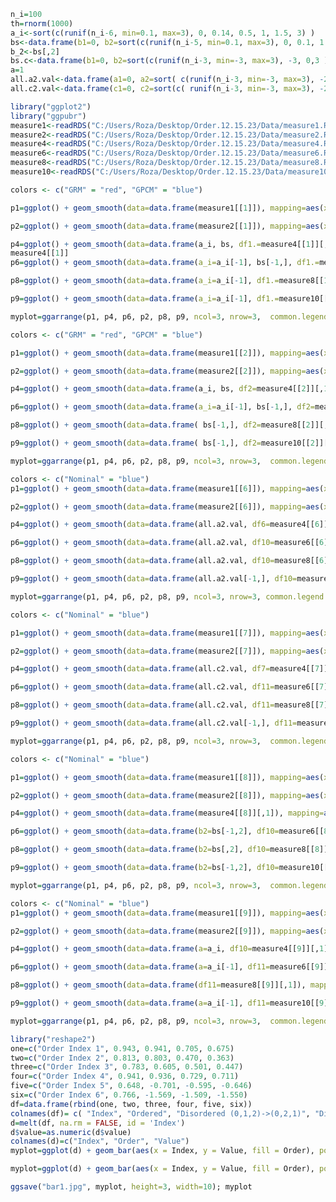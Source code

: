 

```{r}
n_i=100
th=rnorm(1000)
a_i<-sort(c(runif(n_i-6, min=0.1, max=3), 0, 0.14, 0.5, 1, 1.5, 3) )
bs<-data.frame(b1=0, b2=sort(c(runif(n_i-5, min=0.1, max=3), 0, 0.1, 1.4, 2, 3 )) )
b_2<-bs[,2]
bs.c<-data.frame(b1=0, b2=sort(c(runif(n_i-3, min=-3, max=3), -3, 0,3 )) ) 
a=1
all.a2.val<-data.frame(a1=0, a2=sort( c(runif(n_i-3, min=-3, max=3), -2, 1, 3 )), a3=2 )
all.c2.val<-data.frame(c1=0, c2=sort(c( runif(n_i-3, min=-3, max=3), -2, 1, 3 )), c3=2 )
```


```{r}
library("ggplot2")
library("ggpubr")
measure1<-readRDS("C:/Users/Roza/Desktop/Order.12.15.23/Data/measure1.RData")
measure2<-readRDS("C:/Users/Roza/Desktop/Order.12.15.23/Data/measure2.RData")
measure4<-readRDS("C:/Users/Roza/Desktop/Order.12.15.23/Data/measure4.RData")
measure6<-readRDS("C:/Users/Roza/Desktop/Order.12.15.23/Data/measure6.RData")
measure8<-readRDS("C:/Users/Roza/Desktop/Order.12.15.23/Data/measure8.RData")
measure10<-readRDS("C:/Users/Roza/Desktop/Order.12.15.23/Data/measure10.RData")
```


```{r}
colors <- c("GRM" = "red", "GPCM" = "blue")

p1=ggplot() + geom_smooth(data=data.frame(measure1[[1]]), mapping=aes(x=X1, y=X4, col="GRM"), size=0.5, span = 0.7, se=F) + geom_smooth(data=data.frame(measure1[[3]]), mapping=aes(x=X1, y=X4, col="GPCM"), size=0.5, span = 0.7, se=F) +ylim(0.50,1) + theme_classic() +ylab("Order Index 1") +xlab(expression(a)) + scale_color_manual(values = colors) + geom_hline(yintercept=0.756, linetype="dotted", color="red", size=0.7) + geom_hline(yintercept=0.651, linetype="dotted", color="blue", size=0.7) + scale_y_continuous(limits = c(0.50, 1), breaks = seq(0.50, 1, by = 0.25))

p2=ggplot() + geom_smooth(data=data.frame(measure2[[1]]), mapping=aes(x=a_i[-1], y=measure2[[1]], col="GRM"), size=0.5, span = 0.5, se=F) + geom_smooth(data=data.frame(measure2[[3]]), mapping=aes(x=a_i[-1], y=measure2[[3]], col="GPCM"), size=0.5, span = 0.7, se=F) +ylim(0.50,1) + theme_classic() +ylab("Order Index 4") +xlab(expression(a)) + scale_color_manual(values = colors) + geom_hline(yintercept=0.74, linetype="dotted", color="red", size=0.7) + geom_hline(yintercept=0.667, linetype="dotted", color="blue", size=0.7) + scale_y_continuous(limits = c(0.50, 1), breaks = seq(0.50, 1, by = 0.25))

p4=ggplot() + geom_smooth(data=data.frame(a_i, bs, df1.=measure4[[1]][,1]), mapping=aes(x=a_i, y=df1., col="GRM"), size=0.5, span = 0.7, se=F) + geom_smooth(data=data.frame(a_i, bs, df3=measure4[[3]][,1]), mapping=aes(x=a_i, y=df3, col="GPCM"), size=0.5, span = 0.7, se=F) +ylim(0, 1) + theme_classic() +ylab("Order Index 2") +xlab(expression(a)) + scale_color_manual(values = colors) + geom_hline(yintercept=0.507, linetype="dotted", color="red", size=0.7) + geom_hline(yintercept=0.254, linetype="dotted", color="blue", size=0.7)
measure4[[1]]
p6=ggplot() + geom_smooth(data=data.frame(a_i=a_i[-1], bs[-1,], df1.=measure6[[1]][,1]), mapping=aes(x=a_i, y=df1., col="GRM"), size=0.5, span = 0.7, se=F)+ geom_smooth(data=data.frame(a_i=a_i[-1], bs[-1,], df3=measure6[[3]][,1]), mapping=aes(x=a_i, y=df3, col="GPCM"), size=0.5, span = 0.7, se=F) +ylim(0,1) + theme_classic() +ylab("Order Index 3") +xlab(expression(a)) + scale_color_manual(values = colors) + scale_color_manual(values = colors)+ geom_hline(yintercept=0.0239, linetype="dotted", color="red", size=0.7) + geom_hline(yintercept=0.12, linetype="dotted", color="blue", size=0.7)

p8=ggplot() + geom_smooth(data=data.frame(a_i=a_i[-1], df1.=measure8[[1]][,1]), mapping=aes(x=a_i, y=df1., col="GRM"), size=0.5, span = 0.7, se=F) + geom_smooth(data=data.frame(a_i, bs, df3=measure8[[3]][,1]), mapping=aes(x=a_i, y=df3, col="GPCM"), size=0.5, span = 0.7, se=F) + theme_classic() +ylab("Order Index 5") +xlab(expression(a)) + scale_color_manual(values = colors)+ geom_hline(yintercept=0.012886862, linetype="dotted", color="red", size=0.7) + geom_hline(yintercept=-0.06, linetype="dotted", color="blue", size=0.7)

p9=ggplot() + geom_smooth(data=data.frame(a_i=a_i[-1], df1.=measure10[[1]][,1]), mapping=aes(x=a_i, y=df1., col="GRM"), size=0.5, span = 0.7, se=F) + geom_smooth(data=data.frame(a_i=a_i[-1], df3=measure10[[3]][,1]), mapping=aes(x=a_i, y=df3, col="GPCM"), size=0.5, span = 0.7, se=F) + theme_classic() +ylab("Order Index 6") +xlab(expression(a)) + scale_color_manual(values = colors)+ geom_hline(yintercept=0.34, linetype="dotted", color="red", size=0.7) + geom_hline(yintercept=0, linetype="dotted", color="blue", size=0.7) + scale_y_continuous(limits = c(-1.5, 1.6), breaks = seq(-1.5, 1.5, by = 0.5))

myplot=ggarrange(p1, p4, p6, p2, p8, p9, ncol=3, nrow=3,  common.legend = TRUE, legend="top"); ggsave("sim1.grm.gpcma.jpg", myplot, height=5); myplot
```


```{r}
colors <- c("GRM" = "red", "GPCM" = "blue")

p1=ggplot() + geom_smooth(data=data.frame(measure1[[2]]), mapping=aes(x=X3, y=X4, col="GRM"), size=0.5, se=F) + geom_smooth(data=data.frame(measure1[[5]]), mapping=aes(x=X2, y=X3, col="GPCM"), size=0.5, se=F) +ylim(0.5,1) + theme_classic() +ylab("Order Index 1") +xlab(expression(b[2])) + scale_color_manual(values = colors) + scale_y_continuous(limits = c(0.50, 1), breaks = seq(0.50, 1, by = 0.25))+ scale_x_continuous(limits = c(-3, 3), breaks = seq(-3, 3, by = 1))

p2=ggplot() + geom_smooth(data=data.frame(measure2[[2]]), mapping=aes(x=b_2[-1], y=measure2[[2]], col="GRM"), size=0.5, se=F) + geom_smooth(data=data.frame(measure2[[5]]), mapping=aes(x=bs.c[-1,-1], y=measure2[[5]], col="GPCM"), size=0.5, se=F) +ylim(0.5,1) + theme_classic() +ylab("Order Index 4") +xlab(expression(b[2])) + scale_color_manual(values = colors) + scale_y_continuous(limits = c(0.50, 1), breaks = seq(0.50, 1, by = 0.25)) + scale_x_continuous(limits = c(-3, 3), breaks = seq(-3, 3, by = 1))

p4=ggplot() + geom_smooth(data=data.frame(a_i, bs, df2=measure4[[2]][,1]), mapping=aes(x=b2, y=df2, col="GRM"), size=0.5, se=F) + geom_smooth(data=data.frame(a_i, b2=bs.c[,2], df4=measure4[[5]][,1]), mapping=aes(x=b2, y=df4, col="GPCM"), size=0.5, se=F) +ylim(0,1) + theme_classic() +ylab("Order Index 2") +xlab(expression(b[2])) + scale_color_manual(values = colors)+ scale_x_continuous(limits = c(-3, 3), breaks = seq(-3, 3, by = 1))

p6=ggplot() + geom_smooth(data=data.frame(a_i=a_i[-1], bs[-1,], df2=measure6[[2]][,1]), mapping=aes(x=b2, y=df2, col="GRM"), size=0.5, se=F) + geom_smooth(data=data.frame(a_i, b2=bs.c[,2], df4=measure6[[5]][,1]), mapping=aes(x=b2, y=df4, col="GPCM"), size=0.5, se=F)+ ylim(0,1) + theme_classic() +ylab("Order Index 3") +xlab(expression(b[2])) + scale_color_manual(values = colors)+ scale_x_continuous(limits = c(-3, 3), breaks = seq(-3, 3, by = 1))

p8=ggplot() + geom_smooth(data=data.frame( bs[-1,], df2=measure8[[2]][,1]), mapping=aes(x=b2, y=df2, col="GRM"), size=0.5, span=0.5, se=F) + geom_smooth(data=data.frame(a_i, b2=bs.c[,2], df4=measure8[[5]][,1]), mapping=aes(x=b2, y=df4, col="GPCM"), size=0.5, span=0.5, se=F) + ylim(0,1)+ theme_classic() +ylab("Order Index 5") +xlab(expression(b[2])) + scale_color_manual(values = colors)+ scale_x_continuous(limits = c(-3, 3), breaks = seq(-3, 3, by = 1))

p9=ggplot() + geom_smooth(data=data.frame( bs[-1,], df2=measure10[[2]][,1]), mapping=aes(x=b2, y=df2, col="GRM"), size=0.5, span=0.5, se=F) + geom_smooth(data=data.frame(b2=bs.c[-1,2], df4=measure10[[5]][,1]), mapping=aes(x=b2, y=df4, col="GPCM"), size=0.5, span=0.5, se=F) + ylim(-1.5,1.5) + theme_classic() +ylab("Order Index 6") +xlab(expression(b[2])) + scale_color_manual(values = colors)+ scale_x_continuous(limits = c(-3, 3), breaks = seq(-3, 3, by = 1)) + scale_y_continuous(limits = c(-1.5, 1.5), breaks = seq(-1.5, 1.5, by = 0.5))

myplot=ggarrange(p1, p4, p6, p2, p8, p9, ncol=3, nrow=3,  common.legend = TRUE, legend="top") ; ggsave("sim1.grm.gpcmb.jpg", myplot, height=5) ; myplot
```


```{r}
colors <- c("Nominal" = "blue")
p1=ggplot() + geom_smooth(data=data.frame(measure1[[6]]), mapping=aes(x=X2, y=X4, col="Nominal"), size=0.5, span = 0.5, se=F) +ylim(0.5,1) + theme_classic() +ylab("Order Index 1") +xlab(expression(a[2])) + scale_color_manual(values = colors) + scale_y_continuous(limits = c(0.50, 1), breaks = seq(0.50, 1, by = 0.25)) + scale_x_continuous(limits = c(-3, 3), breaks = seq(-3, 3, by = 1)) + geom_rect(aes(xmin = 0, xmax = 2, ymin = -Inf, ymax = Inf), alpha = 1/5, fill = "blue")

p2=ggplot() + geom_smooth(data=data.frame(measure2[[6]]), mapping=aes(x=all.a2.val[-1, 2], y=measure2[[6]], col="Nominal"), size=0.5, span = 0.5, se=F) +ylim(0.5,1) + theme_classic() +ylab("Order Index 4") +xlab(expression(a[2])) + scale_color_manual(values = colors) +  scale_y_continuous(limits = c(0.50, 1), breaks = seq(0.50, 1, by = 0.25))+ scale_x_continuous(limits = c(-3, 3), breaks = seq(-3, 3, by = 1))+ geom_rect(aes(xmin = 0, xmax = 2, ymin = -Inf, ymax = Inf), alpha = 1/5, fill = "blue"); p2

p4=ggplot() + geom_smooth(data=data.frame(all.a2.val, df6=measure4[[6]][,1]), mapping=aes(x=a2, y=df6, col="Nominal"), size=0.5, span = 0.5, se=F) +ylim(0,1) + theme_classic() +ylab("Order Index 2") +xlab(expression(a[2])) + scale_color_manual(values = colors)+ scale_x_continuous(limits = c(-3, 3), breaks = seq(-3, 3, by = 1))+ geom_rect(aes(xmin = 0, xmax = 2, ymin = -Inf, ymax = Inf), alpha = 1/5, fill = "blue")

p6=ggplot() + geom_smooth(data=data.frame(all.a2.val, df10=measure6[[6]][,1]), mapping=aes(x=a2, y=df10, col="Nominal"), size=0.5, span = 0.5, se=F) +ylim(0, 1) + theme_classic() +ylab("Order Index 3") +xlab(expression(a[2])) + scale_color_manual(values = colors) + scale_x_continuous(limits = c(-3, 3), breaks = seq(-3, 3, by = 1))+ geom_rect(aes(xmin = 0, xmax = 2, ymin = -Inf, ymax = Inf), alpha = 1/5, fill = "blue")

p8=ggplot() + geom_smooth(data=data.frame(all.a2.val, df10=measure8[[6]][,1]), mapping=aes(x=a2, y=df10, col="Nominal"), size=0.5, span = 0.5, se=F) + theme_classic() +ylab("Order Index 5") +xlab(expression(a[2])) + scale_color_manual(values = colors) + scale_x_continuous(limits = c(-3, 3), breaks = seq(-3, 3, by = 1)) + scale_y_continuous(limits = c(-1, 0.5), breaks = seq(-1, 0.5, by = 0.25)) + geom_hline(yintercept=0, linetype="dotted", color="blue", size=0.7)+ geom_rect(aes(xmin = 0, xmax = 2, ymin = -Inf, ymax = Inf), alpha = 1/5, fill = "blue")

p9=ggplot() + geom_smooth(data=data.frame(all.a2.val[-1,], df10=measure10[[6]][,1]), mapping=aes(x=a2, y=df10, col="Nominal"), size=0.5, span = 0.5, se=F) + theme_classic() +ylab("Order Index 6") + xlab(expression(a[2])) + scale_color_manual(values = colors) + scale_x_continuous(limits = c(-3, 3), breaks = seq(-3, 3, by = 1)) + scale_y_continuous( breaks = seq(-1.5, 1.5, by = 0.5)) + geom_hline(yintercept=0, linetype="dotted", color="blue", size=0.7)+ geom_rect(aes(xmin = 0, xmax = 2, ymin = -Inf, ymax = Inf), alpha = 1/5, fill = "blue")

myplot=ggarrange(p1, p4, p6, p2, p8, p9, ncol=3, nrow=3, common.legend = TRUE, legend=F); ggsave("sim2.Nominala.jpg", myplot, height=5); myplot
```


```{r}
colors <- c("Nominal" = "blue")

p1=ggplot() + geom_smooth(data=data.frame(measure1[[7]]), mapping=aes(x=X2, y=X4, col="Nominal"), size=0.5, se=F) + theme_classic() +ylab("Order Index 1") +xlab(expression(c[2])) + scale_color_manual(values = colors)+ylim(0.6,1) + scale_y_continuous(limits = c(0.50, 1), breaks = seq(0.50, 1, by = 0.25))+ scale_x_continuous(limits = c(-3, 3), breaks = seq(-3, 3, by = 1))

p2=ggplot() + geom_smooth(data=data.frame(measure2[[7]]), mapping=aes(x=all.c2.val[-1,2], y=measure2[[7]], col="Nominal"), size=0.5, se=F)  +ylim(0.6,1) + theme_classic() +ylab("Order Index 4") +xlab(expression(c[2])) + scale_color_manual(values = colors)+ scale_y_continuous(limits = c(0.50, 1), breaks = seq(0.50, 1, by = 0.25))+ scale_x_continuous(limits = c(-3, 3), breaks = seq(-3, 3, by = 1))

p4=ggplot() + geom_smooth(data=data.frame(all.c2.val, df7=measure4[[7]][,1]), mapping=aes(x=c2, y=df7, col="Nominal"), size=0.5, se=F) +ylim(0,1) + theme_classic() +ylab("Order Index 2") +xlab(expression(c[2])) + scale_color_manual(values = colors)+ scale_x_continuous(limits = c(-3, 3), breaks = seq(-3, 3, by = 1))

p6=ggplot() + geom_smooth(data=data.frame(all.c2.val, df11=measure6[[7]][,1]), mapping=aes(x=c2, y=df11, col="Nominal"), size=0.5, se=F) +ylim(0, 1) + theme_classic() +ylab("Order Index 3") +xlab(expression(c[2])) + scale_color_manual(values = colors)+ scale_x_continuous(limits = c(-3, 3), breaks = seq(-3, 3, by = 1))

p8=ggplot() + geom_smooth(data=data.frame(all.c2.val, df11=measure8[[7]][,1]), mapping=aes(x=c2, y=df11, col="Nominal"), size=0.5, span=0.4, se=F) + theme_classic() +ylab("Order Index 5") +xlab(expression(c[2])) + scale_color_manual(values = colors)+ scale_x_continuous(limits = c(-3, 3), breaks = seq(-3, 3, by = 1)) + scale_y_continuous(limits = c(0, 0.50), breaks = seq(0, 0.50, by = 0.25))

p9=ggplot() + geom_smooth(data=data.frame(all.c2.val[-1,], df11=measure10[[7]][,1]), mapping=aes(x=c2, y=df11, col="Nominal"), size=0.5, span=0.4, se=F) + theme_classic() +ylab("Order Index 6") +xlab(expression(c[2])) + scale_color_manual(values = colors)+ scale_x_continuous(limits = c(-3, 3), breaks = seq(-3, 3, by = 1)) + scale_y_continuous(limits = c(-1.5, 1.5), breaks = seq(-1.5, 1.5, by = 0.5))

myplot=ggarrange(p1, p4, p6, p2, p8, p9, ncol=3, nrow=3,  common.legend = TRUE, legend=F); ggsave("sim2.Nominalb.jpg", myplot, height=5); myplot
```


```{r}
colors <- c("Nominal" = "blue")

p1=ggplot() + geom_smooth(data=data.frame(measure1[[8]]), mapping=aes(x=X1, y=X2, col="Nominal"), size=0.5, se=F) + geom_smooth(data=data.frame(measure1[[10]]), mapping=aes(x=X1, y=X2), col="red", size=0.5, se=F) +ylim(0.6,1) + theme_classic() +ylab("Order Index 1") +xlab(expression(b[2])) + scale_color_manual(values = colors) + scale_y_continuous(limits = c(0.50, 1), breaks = seq(0.50, 1, by = 0.25))

p2=ggplot() + geom_smooth(data=data.frame(measure2[[8]]), mapping=aes(x=b_2[-c(1)], y=measure2[[8]], col="Nominal"), size=0.5, se=F) + geom_smooth(data=data.frame(measure2[[10]]), mapping=aes(x=b_2[-c(1,100)], y=measure2[[10]]), col="red", size=0.5, se=F) +ylim(0.6,1) + theme_classic() +ylab("Order Index 4") +xlab(expression(b[2])) + scale_color_manual(values = colors) + scale_y_continuous(limits = c(0.50, 1), breaks = seq(0.50, 1, by = 0.25))

p4=ggplot() + geom_smooth(data=data.frame(measure4[[8]][,1]), mapping=aes(x=b_2, y=measure4[[8]][,1], col="Nominal"), size=0.5, se=F) + geom_smooth(data=data.frame(df9=measure4[[10]][,1]), mapping=aes(x=b_2, y=measure4[[10]][,1]), col="red", size=0.5, se=F) +ylim(0,0.8) + theme_classic() +ylab("Order Index 2") +xlab(expression(b[2])) + scale_color_manual(values = colors)+ scale_y_continuous(limits = c(0, 1), breaks = seq(0, 1, by = 0.25))

p6=ggplot() + geom_smooth(data=data.frame(b2=bs[-1,2], df10=measure6[[8]][,1]), mapping=aes(x=b2, y=df10, col="Nominal"), size=0.5, se=F) + geom_smooth(data=data.frame(b2=bs[-c(1,2),2], df10=measure6[[10]][,1]), mapping=aes(x=b2, y=df10), col="red", size=0.5, se=F) +ylim(-0.25, 0) + theme_classic() +ylab("Order Index 3") +xlab(expression(b[2])) + scale_color_manual(values = colors)+ scale_y_continuous(limits = c(-0.25, 1), breaks = seq(-0.25, 1, by = 0.25))

p8=ggplot() + geom_smooth(data=data.frame(b2=bs[,2], df10=measure8[[8]][,1]), mapping=aes(x=b2, y=df10, col="Nominal"), size=0.5, span=0.4, se=F) + geom_smooth(data=data.frame(b2=bs[-c(1,100),2], df10=measure8[[10]][,1]), mapping=aes(x=b2, y=df10), col="red", size=0.5, span=0.4, se=F) +ylim(-0.5,0)+ theme_classic() +ylab("Order Index 5") +xlab(expression(b[2])) + scale_color_manual(values = colors) + scale_y_continuous( limits=c(-0.50, 0.25) , breaks = seq(-1, 1, by = 0.25))

p9=ggplot() + geom_smooth(data=data.frame(b2=bs[-1,2], df10=measure10[[8]][,1]), mapping=aes(x=b2, y=df10, col="Nominal"), size=0.5, se=F) + geom_smooth(data=data.frame(b2=bs[-1,2], df10=measure10[[10]][,1]), mapping=aes(x=b2, y=df10), col="red", size=0.5, se=F) + theme_classic() +ylab("Order Index 6") +xlab(expression(b[2])) + scale_color_manual(values = colors) + scale_y_continuous(limits = c(-1.5, 1.5), breaks = seq(-1.5, 1.5, by = 0.5))

myplot=ggarrange(p1, p4, p6, p2, p8, p9, ncol=3, nrow=3,  common.legend = TRUE, legend=F); ggsave("sim2.orderdisorderb.jpg", myplot, height=5); myplot
```


```{r}
colors <- c("Nominal" = "blue")
p1=ggplot() + geom_smooth(data=data.frame(measure1[[9]]), mapping=aes(x=X1, y=X2, col="Nominal"), size=0.5, se=F) + geom_smooth(data=data.frame(measure1[[11]]), mapping=aes(x=X1, y=X2), col="red", size=0.5, se=F) + theme_classic() +ylab("Order Index 1") +xlab(expression(a)) + scale_color_manual(values = colors)+ylim(0.6,1) + scale_y_continuous(limits = c(0.50, 1), breaks = seq(0.50, 1, by = 0.25))

p2=ggplot() + geom_smooth(data=data.frame(measure2[[9]]), mapping=aes(x=a_i[-1], y=measure2[[9]], col="Nominal"), size=0.5, se=F)+ geom_smooth(data=data.frame(measure2[[11]]), mapping=aes(x=a_i[-1], y=measure2[[11]]), col="red", size=0.5, se=F) + ylim(0.6,1) + theme_classic() +ylab("Order Index 4") +xlab(expression(a)) + scale_color_manual(values = colors) + scale_y_continuous(limits = c(0.50, 1), breaks = seq(0.50, 1, by = 0.25))

p4=ggplot() + geom_smooth(data=data.frame(a=a_i, df10=measure4[[9]][,1]), mapping=aes(x=a, y=df10, col="Nominal"), size=0.5, se=F) + geom_smooth(data=data.frame(a=a_i, df10=measure4[[11]][,1]), mapping=aes(x=a, y=df10), col="red", size=0.5, se=F) +ylim(0,0.8) + theme_classic() +ylab("Order Index 2") +xlab(expression(a)) + scale_color_manual(values = colors)+ scale_y_continuous(limits = c(0, 1), breaks = seq(0, 1, by = 0.25))

p6=ggplot() + geom_smooth(data=data.frame(a=a_i[-1], df11=measure6[[9]][,1]), mapping=aes(x=a, y=df11, col="Nominal"), size=0.5, se=F)  + geom_smooth(data=data.frame(a=a_i[-1], df11=measure6[[11]][,1]), mapping=aes(x=a, y=df11), col="red", size=0.5, se=F) +ylim(0, 1) + theme_classic() +ylab("Order Index 3") +xlab(expression(a)) + scale_color_manual(values = colors)+ scale_y_continuous(limits = c(-0.25, 1), breaks = seq(-0.25, 1, by = 0.25))

p8=ggplot() + geom_smooth(data=data.frame(df11=measure8[[9]][,1]), mapping=aes(x=a_i[-1], y=df11, col="Nominal"), size=0.5, se=F) + geom_smooth(data=data.frame( df11=measure8[[11]][,1]), mapping=aes(x=a_i, y=df11), col="red", size=0.5, se=F) + theme_classic() +ylab("Order Index 5") +xlab(expression(a)) + scale_color_manual(values = colors) + scale_y_continuous( breaks = seq(-1, 1, by = 0.25))

p9=ggplot() + geom_smooth(data=data.frame(a=a_i[-1], df11=measure10[[9]][,1]), mapping=aes(x=a, y=df11, col="Nominal"), size=0.5, se=F) + geom_smooth(data=data.frame(a=a_i[-1], df11=measure10[[11]][,1]), mapping=aes(x=a, y=df11), col="red", size=0.5, se=F) + theme_classic() +ylab("Order Index 6") +xlab(expression(a)) + scale_color_manual(values = colors)  + scale_y_continuous(limits = c(-1.5, 1.5), breaks = seq(-1.5, 1.5, by = 0.5))

myplot=ggarrange(p1, p4, p6, p2, p8, p9, ncol=3, nrow=3,  common.legend = TRUE, legend=F); ggsave("sim2.orderdisordera.jpg", myplot, height=5); myplot
```


```{r}
library("reshape2")
one=c("Order Index 1", 0.943, 0.941, 0.705, 0.675)
two=c("Order Index 2", 0.813, 0.803, 0.470, 0.363)
three=c("Order Index 3", 0.783, 0.605, 0.501, 0.447)
four=c("Order Index 4", 0.941, 0.936, 0.729, 0.711)
five=c("Order Index 5", 0.648, -0.701, -0.595, -0.646)
six=c("Order Index 6", 0.766, -1.569, -1.509, -1.550)
df=data.frame(rbind(one, two, three, four, five, six))
colnames(df)= c( "Index", "Ordered", "Disordered (0,1,2)->(0,2,1)", "Disordered (0,1,2)->(1,0,2)", "Reverse Ordered (0,1,2)->(2,1,0)" )
d=melt(df, na.rm = FALSE, id = 'Index')
d$value=as.numeric(d$value)
colnames(d)=c("Index", "Order", "Value")
myplot=ggplot(d) + geom_bar(aes(x = Index, y = Value, fill = Order), position = "dodge", stat = "identity", alpha=1, colour = "gray25") + theme_classic() + scale_fill_brewer(palette=1, direction=-1)+ scale_y_continuous( breaks = seq(-1.5, 1, by = 0.5)) + ylab("Index Values") ; myplot

myplot=ggplot(d) + geom_bar(aes(x = Index, y = Value, fill = Order), position = "dodge", stat = "identity", alpha=1, colour = "gray25") + theme_classic() + scale_fill_manual(values = c("blue4", "blue", "lightblue", "white"))+ scale_y_continuous( breaks = seq(-1.5, 1, by = 0.5)) + ylab("Index Values") ; myplot

ggsave("bar1.jpg", myplot, height=3, width=10); myplot
```


















